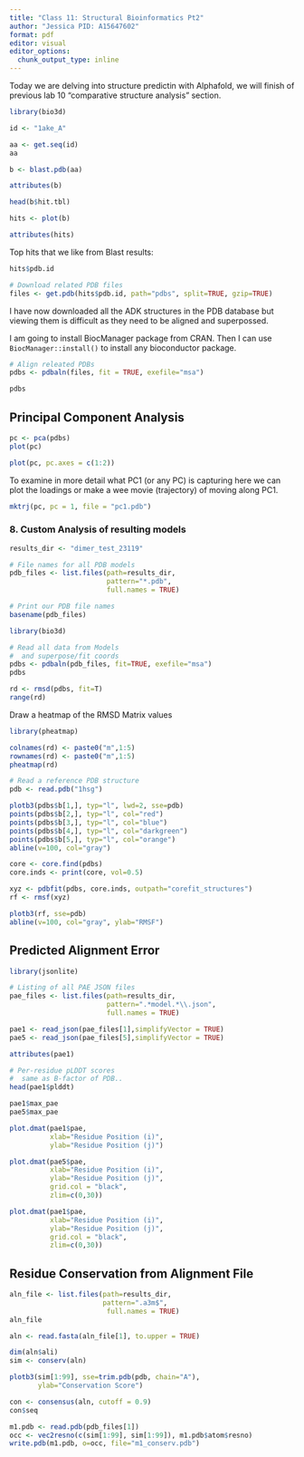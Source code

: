 ```yaml
---
title: "Class 11: Structural Bioinformatics Pt2"
author: "Jessica PID: A15647602"
format: pdf
editor: visual
editor_options: 
  chunk_output_type: inline
---
```

Today we are delving into structure predictin with Alphafold, we will finish of previous lab 10 "comparative structure analysis" section.

```r
library(bio3d)

id <- "1ake_A"

aa <- get.seq(id)
aa
```

```r
b <- blast.pdb(aa)
```
```r
attributes(b)
```
```r
head(b$hit.tbl)
```

```r
hits <- plot(b)
```

```r
attributes(hits)
```

Top hits that we like from Blast results:
```r
hits$pdb.id
```

```r
# Download related PDB files
files <- get.pdb(hits$pdb.id, path="pdbs", split=TRUE, gzip=TRUE)
```

I have now downloaded all the ADK structures in the PDB database but viewing them is difficult as they need to be aligned and superpossed.

I am going to install BiocManager package from CRAN. Then I can use `BiocManager::install()` to install any bioconductor package.

```r
# Align releated PDBs
pdbs <- pdbaln(files, fit = TRUE, exefile="msa")
```

```r
pdbs
```

## Principal Component Analysis

```r
pc <- pca(pdbs)
plot(pc)
```

```r
plot(pc, pc.axes = c(1:2))
```
To examine in more detail what PC1 (or any PC) is capturing here we can plot the loadings or make a wee movie (trajectory) of moving along PC1.

```r
mktrj(pc, pc = 1, file = "pc1.pdb")

```

### 8. Custom Analysis of resulting models

```r
results_dir <- "dimer_test_23119"
```

```r
# File names for all PDB models
pdb_files <- list.files(path=results_dir,
                        pattern="*.pdb",
                        full.names = TRUE)

# Print our PDB file names
basename(pdb_files)
```

```r
library(bio3d)

# Read all data from Models 
#  and superpose/fit coords
pdbs <- pdbaln(pdb_files, fit=TRUE, exefile="msa")
pdbs
```

```r
rd <- rmsd(pdbs, fit=T)
range(rd)
```

Draw a heatmap of the RMSD Matrix values

```r
library(pheatmap)

colnames(rd) <- paste0("m",1:5)
rownames(rd) <- paste0("m",1:5)
pheatmap(rd)
```

```r
# Read a reference PDB structure
pdb <- read.pdb("1hsg")
```

```r
plotb3(pdbs$b[1,], typ="l", lwd=2, sse=pdb)
points(pdbs$b[2,], typ="l", col="red")
points(pdbs$b[3,], typ="l", col="blue")
points(pdbs$b[4,], typ="l", col="darkgreen")
points(pdbs$b[5,], typ="l", col="orange")
abline(v=100, col="gray")
```

```r
core <- core.find(pdbs)
core.inds <- print(core, vol=0.5)
```

```r
xyz <- pdbfit(pdbs, core.inds, outpath="corefit_structures")
rf <- rmsf(xyz)

plotb3(rf, sse=pdb)
abline(v=100, col="gray", ylab="RMSF")
```

## Predicted Alignment Error

```r
library(jsonlite)

# Listing of all PAE JSON files
pae_files <- list.files(path=results_dir,
                        pattern=".*model.*\\.json",
                        full.names = TRUE)
```

```r
pae1 <- read_json(pae_files[1],simplifyVector = TRUE)
pae5 <- read_json(pae_files[5],simplifyVector = TRUE)

attributes(pae1)
```

```r
# Per-residue pLDDT scores 
#  same as B-factor of PDB..
head(pae1$plddt) 
```

```r
pae1$max_pae
pae5$max_pae
```

```r
plot.dmat(pae1$pae, 
          xlab="Residue Position (i)",
          ylab="Residue Position (j)")
```

```r
plot.dmat(pae5$pae, 
          xlab="Residue Position (i)",
          ylab="Residue Position (j)",
          grid.col = "black",
          zlim=c(0,30))
```

```r
plot.dmat(pae1$pae, 
          xlab="Residue Position (i)",
          ylab="Residue Position (j)",
          grid.col = "black",
          zlim=c(0,30))
```

## Residue Conservation from Alignment File

```r
aln_file <- list.files(path=results_dir,
                       pattern=".a3m$",
                        full.names = TRUE)
aln_file
```

```r
aln <- read.fasta(aln_file[1], to.upper = TRUE)
```

```r
dim(aln$ali)
sim <- conserv(aln)
```

```r
plotb3(sim[1:99], sse=trim.pdb(pdb, chain="A"),
       ylab="Conservation Score")
```

```r
con <- consensus(aln, cutoff = 0.9)
con$seq
```

```r
m1.pdb <- read.pdb(pdb_files[1])
occ <- vec2resno(c(sim[1:99], sim[1:99]), m1.pdb$atom$resno)
write.pdb(m1.pdb, o=occ, file="m1_conserv.pdb")
```

